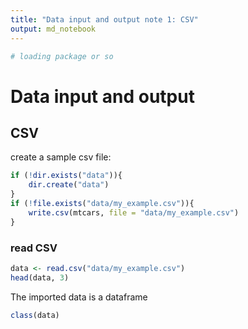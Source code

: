 ---
title: "Data input and output note 1: CSV"
output: md_notebook
---
```{r, echo = FALSE}
# loading package or so
```

# Data input and output

## CSV

create a sample csv file:

```{r}
if (!dir.exists("data")){
    dir.create("data")
}
if (!file.exists("data/my_example.csv")){
    write.csv(mtcars, file = "data/my_example.csv")
}
```

### read CSV

```{r}
data <- read.csv("data/my_example.csv")
head(data, 3)
```

The imported data is a dataframe 

```{r}
class(data)
```







